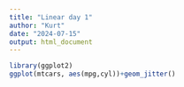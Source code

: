 ```yaml
---
title: "Linear day 1"
author: "Kurt"
date: "2024-07-15"
output: html_document
---
```


```r
library(ggplot2)
ggplot(mtcars, aes(mpg,cyl))+geom_jitter()
```


